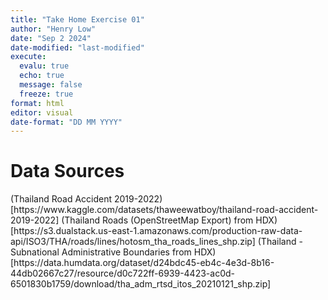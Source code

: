 ```yaml
---
title: "Take Home Exercise 01"
author: "Henry Low"
date: "Sep 2 2024"
date-modified: "last-modified"
execute:
  evalu: true
  echo: true
  message: false
  freeze: true
format: html
editor: visual
date-format: "DD MM YYYY"
---
```


# Data Sources
(Thailand Road Accident 2019-2022)[https://www.kaggle.com/datasets/thaweewatboy/thailand-road-accident-2019-2022]
(Thailand Roads (OpenStreetMap Export) from HDX)[https://s3.dualstack.us-east-1.amazonaws.com/production-raw-data-api/ISO3/THA/roads/lines/hotosm_tha_roads_lines_shp.zip]
(Thailand - Subnational Administrative Boundaries from HDX)[https://data.humdata.org/dataset/d24bdc45-eb4c-4e3d-8b16-44db02667c27/resource/d0c722ff-6939-4423-ac0d-6501830b1759/download/tha_adm_rtsd_itos_20210121_shp.zip]


